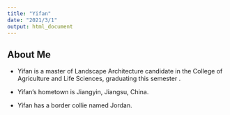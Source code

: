 ```yaml
---
title: "Yifan"
date: "2021/3/1"
output: html_document
---
```



## About Me

* Yifan is a master of Landscape Architecture candidate in the College of Agriculture and Life Sciences,  graduating this semester .

* Yifan's hometown is Jiangyin, Jiangsu, China.

* Yifan has a border collie named Jordan.